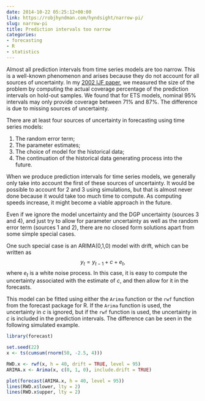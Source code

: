 ```yaml
---
date: 2014-10-22 05:25:12+00:00
link: https://robjhyndman.com/hyndsight/narrow-pi/
slug: narrow-pi
title: Prediction intervals too narrow
categories:
- forecasting
- R
- statistics
---
```


Almost all prediction intervals from time series models are too narrow. This is a well-known phenomenon and arises because they do not account for all sources of uncertainty. In my [2002 IJF paper](/publications/hksg/), we measured the size of the problem by computing the actual coverage percentage of the prediction intervals on hold-out samples. We found that for ETS models, nominal 95% intervals may only provide coverage between 71% and 87%. The difference is due to missing sources of uncertainty.

There are at least four sources of uncertainty in forecasting using time series models:

  1. The random error term;
  2. The parameter estimates;
  3. The choice of model for the historical data;
  4. The continuation of the historical data generating process into the future.

<!-- more -->

When we produce prediction intervals for time series models, we generally only take into account the first of these sources of uncertainty. It would be possible to account for 2 and 3 using simulations, but that is almost never done because it would take too much time to compute. As computing speeds increase, it might become a viable approach in the future.

Even if we ignore the model uncertainty and the DGP uncertainty (sources 3 and 4), and just try to allow for parameter uncertainty as well as the random error term (sources 1 and 2), there are no closed form solutions apart from some simple special cases.

One such special case is an ARIMA(0,1,0) model with drift, which can be written as
$$
y_t = y_{t-1} + c + e_t,
$$
where $e_t$ is a white noise process. In this case, it is easy to compute the uncertainty associated with the estimate of $c$, and then allow for it in the forecasts.

This model can be fitted using either the `Arima` function or the `rwf` function from the forecast package for R. If the `Arima` function is used, the uncertainty in $c$ is ignored, but if the `rwf` function is used, the uncertainty in $c$ is included in the prediction intervals. The difference can be seen in the following simulated example.

```r
library(forecast)

set.seed(22)
x <- ts(cumsum(rnorm(50, -2.5, 4)))

RWD.x <- rwf(x, h = 40, drift = TRUE, level = 95)
ARIMA.x <- Arima(x, c(0, 1, 0), include.drift = TRUE)

plot(forecast(ARIMA.x, h = 40, level = 95))
lines(RWD.x$lower, lty = 2)
lines(RWD.x$upper, lty = 2)
```
